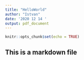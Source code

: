 ```yaml
---
title: "HelloWorld"
author: "Istvan"
date: '2020 12 14 '
output: pdf_document
---
```


```r
knitr::opts_chunk$set(echo = TRUE)
```

## This is a markdown file

